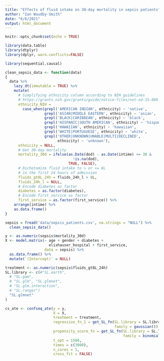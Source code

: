 ```yaml
---
title: "Effects of fluid intake on 30-day mortality in sepsis patients"
author: "Ian Waudby-Smith"
date: "6/6/2021"
output: html_document
---
```


```r
knitr::opts_chunk$set(echo = TRUE)
```

```r
library(data.table)
library(dtplyr)
library(dplyr, warn.conflicts=FALSE)

library(sequential.causal)

```

```r
clean_sepsis_data <- function(data)
{
  data %>%
    lazy_dt(immutable = TRUE) %>% 
    mutate(
      # Simplifying ethnicity column according to NIH guidelines
      # https://grants.nih.gov/grants/guide/notice-files/not-od-15-089.html
      ethnicity_NIH = 
        case_when(grepl('AMERICAN INDIAN', ethnicity) ~ 'native',
                  grepl('ASIAN|MIDDLE EASTERN', ethnicity) ~ 'asian',
                  grepl('BLACK|CARIBBEAN', ethnicity) ~ 'black',
                  grepl('HISPANIC|SOUTH AMERICAN', ethnicity) ~ 'hispanic',
                  grepl('HAWAIIAN', ethnicity) ~ 'hawaiian',
                  grepl('WHITE|PORTUGUESE', ethnicity) ~ 'white',
                  grepl('OTHER|UNKNOWN|UNABLE|MULTI|DECLINED',
                        ethnicity) ~ 'unknown'),
      ethnicity = NULL,
      # Get 30-day mortality
      mortality_30d = ifelse(as.Date(dod) - as.Date(intime) <= 30 &
                               !is.na(dod),
                             TRUE, FALSE),
      # Dichotomize fluid intake to > or <= 8L
      # in the first 24 hours of admission
      fluids_gt8L_24h = fluids_24h_l > 8L,
      fluids_24h_l = NULL,
      # Encode diabetes as factor
      diabetes = as.factor(diabetes),
      # Encode first_service as factor
      first_service = as.factor(first_service)) %>%
    arrange(intime) %>%
    as.data.frame()
}
```

```r
sepsis = fread('data/sepsis_patients.csv', na.strings = "NULL") %>%
  clean_sepsis_data()

y <- as.numeric(sepsis$mortality_30d)
X <- model.matrix(~ age + gender + diabetes +
                    elixhauser_hospital + first_service,
                  data = sepsis) %>%
  as.data.frame() %>%
  mutate(`(Intercept)` = NULL)

treatment <- as.numeric(sepsis$fluids_gt8L_24h)
SL.library <- c(#"SL.earth",
  # "SL.gam",
  # "SL.glm", "SL.glmnet",
  # "SL.glm.interaction",
  # "SL.ranger")
  "SL.glmnet"
)

cs_ate <- confseq_ate(y = y,
                      X = X,
                      treatment = treatment,
                      regression_fn_1 = get_SL_fn(SL.library = SL.library,
                                                  family = gaussian()), 
                      propensity_score_fn = get_SL_fn(SL.library = SL.library,
                                                      family = binomial()),
                      t_opt = 1500,
                      times = c(3000),
                      n_cores = 1,
                      cross_fit = FALSE)
```

